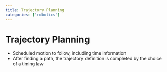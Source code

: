 ```yaml
---
title: Trajectory Planning
categories: ['robotics']
---
```


# Trajectory Planning
- Scheduled motion to follow, including time information
- After finding a path, the trajectory definition is completed by the choice of a timing law



